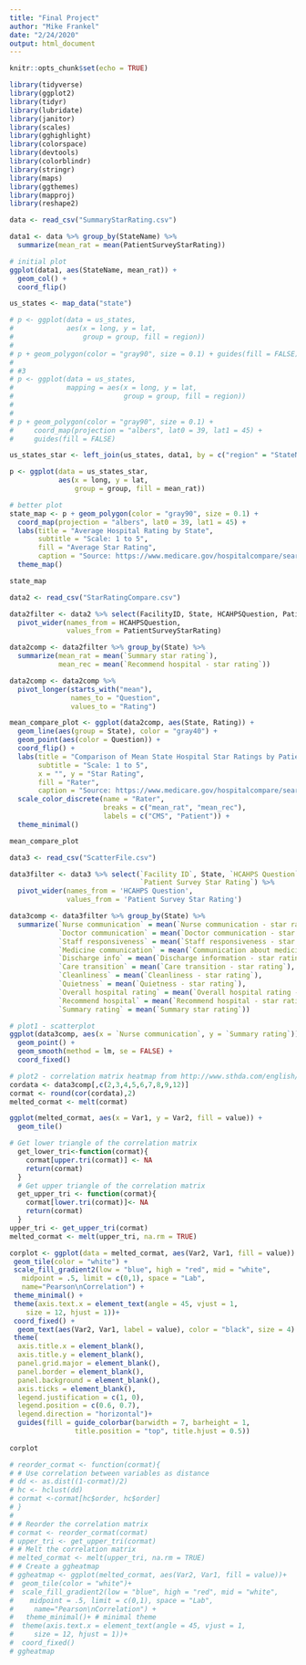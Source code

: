 ---
title: "Final Project"
author: "Mike Frankel"
date: "2/24/2020"
output: html_document
---

```{r setup, include=FALSE}
knitr::opts_chunk$set(echo = TRUE)
```

```{r libraries & data}

library(tidyverse)
library(ggplot2)
library(tidyr)
library(lubridate)
library(janitor)
library(scales)
library(gghighlight)
library(colorspace)
library(devtools)
library(colorblindr)
library(stringr)
library(maps)
library(ggthemes)
library(mapproj)
library(reshape2)

data <- read_csv("SummaryStarRating.csv")

```


```{r plot 1 - states map with average star rating}

data1 <- data %>% group_by(StateName) %>% 
  summarize(mean_rat = mean(PatientSurveyStarRating))

# initial plot
ggplot(data1, aes(StateName, mean_rat)) +
  geom_col() +
  coord_flip()

us_states <- map_data("state")

# p <- ggplot(data = us_states,
#             aes(x = long, y = lat,
#                 group = group, fill = region))
# 
# p + geom_polygon(color = "gray90", size = 0.1) + guides(fill = FALSE)
# 
# #3
# p <- ggplot(data = us_states,
#             mapping = aes(x = long, y = lat,
#                           group = group, fill = region))
# 
# 
# p + geom_polygon(color = "gray90", size = 0.1) +
#     coord_map(projection = "albers", lat0 = 39, lat1 = 45) +
#     guides(fill = FALSE)

us_states_star <- left_join(us_states, data1, by = c("region" = "StateName"))

p <- ggplot(data = us_states_star,
            aes(x = long, y = lat,
                group = group, fill = mean_rat))

# better plot
state_map <- p + geom_polygon(color = "gray90", size = 0.1) +
  coord_map(projection = "albers", lat0 = 39, lat1 = 45) +
  labs(title = "Average Hospital Rating by State",
       subtitle = "Scale: 1 to 5",
       fill = "Average Star Rating",
       caption = "Source: https://www.medicare.gov/hospitalcompare/search.html") +
  theme_map()

state_map

```


```{r plot 2 - comparing government rating to patient rating}
data2 <- read_csv("StarRatingCompare.csv")

data2filter <- data2 %>% select(FacilityID, State, HCAHPSQuestion, PatientSurveyStarRating) %>%
  pivot_wider(names_from = HCAHPSQuestion, 
              values_from = PatientSurveyStarRating)

data2comp <- data2filter %>% group_by(State) %>% 
  summarize(mean_rat = mean(`Summary star rating`), 
            mean_rec = mean(`Recommend hospital - star rating`))

data2comp <- data2comp %>%
  pivot_longer(starts_with("mean"), 
               names_to = "Question", 
               values_to = "Rating")

mean_compare_plot <- ggplot(data2comp, aes(State, Rating)) +
  geom_line(aes(group = State), color = "gray40") +
  geom_point(aes(color = Question)) +
  coord_flip() +
  labs(title = "Comparison of Mean State Hospital Star Ratings by Patients and CMS",
       subtitle = "Scale: 1 to 5",
       x = "", y = "Star Rating",
       fill = "Rater",
       caption = "Source: https://www.medicare.gov/hospitalcompare/search.html") +
  scale_color_discrete(name = "Rater",
                       breaks = c("mean_rat", "mean_rec"),
                       labels = c("CMS", "Patient")) +
  theme_minimal()

mean_compare_plot
```


```{r plot 3 - correlation matrix of components of overall rating & overall rating}

data3 <- read_csv("ScatterFile.csv")

data3filter <- data3 %>% select(`Facility ID`, State, `HCAHPS Question`, 
                                `Patient Survey Star Rating`) %>%
  pivot_wider(names_from = 'HCAHPS Question',
              values_from = 'Patient Survey Star Rating')

data3comp <- data3filter %>% group_by(State) %>% 
  summarize(`Nurse communication` = mean(`Nurse communication - star rating`), 
            `Doctor communication` = mean(`Doctor communication - star rating`),
            `Staff responsiveness` = mean(`Staff responsiveness - star rating`),
            `Medicine communication` = mean(`Communication about medicines - star rating`),
            `Discharge info` = mean(`Discharge information - star rating`),
            `Care transition` = mean(`Care transition - star rating`),
            `Cleanliness` = mean(`Cleanliness - star rating`),
            `Quietness` = mean(`Quietness - star rating`),
            `Overall hospital rating` = mean(`Overall hospital rating - star rating`),
            `Recommend hospital` = mean(`Recommend hospital - star rating`),
            `Summary rating` = mean(`Summary star rating`))

# plot1 - scatterplot
ggplot(data3comp, aes(x = `Nurse communication`, y = `Summary rating`)) +
  geom_point() +
  geom_smooth(method = lm, se = FALSE) +
  coord_fixed()

# plot2 - correlation matrix heatmap from http://www.sthda.com/english/wiki/ggplot2-quick-correlation-matrix-heatmap-r-software-and-data-visualization
cordata <- data3comp[,c(2,3,4,5,6,7,8,9,12)]
cormat <- round(cor(cordata),2)
melted_cormat <- melt(cormat)

ggplot(melted_cormat, aes(x = Var1, y = Var2, fill = value)) +
  geom_tile()

# Get lower triangle of the correlation matrix
  get_lower_tri<-function(cormat){
    cormat[upper.tri(cormat)] <- NA
    return(cormat)
  }
  # Get upper triangle of the correlation matrix
  get_upper_tri <- function(cormat){
    cormat[lower.tri(cormat)]<- NA
    return(cormat)
  }
upper_tri <- get_upper_tri(cormat)
melted_cormat <- melt(upper_tri, na.rm = TRUE)

corplot <- ggplot(data = melted_cormat, aes(Var2, Var1, fill = value)) +
 geom_tile(color = "white") +
 scale_fill_gradient2(low = "blue", high = "red", mid = "white", 
   midpoint = .5, limit = c(0,1), space = "Lab", 
   name="Pearson\nCorrelation") +
 theme_minimal() + 
 theme(axis.text.x = element_text(angle = 45, vjust = 1, 
    size = 12, hjust = 1))+
 coord_fixed() +
  geom_text(aes(Var2, Var1, label = value), color = "black", size = 4) +
 theme(
  axis.title.x = element_blank(),
  axis.title.y = element_blank(),
  panel.grid.major = element_blank(),
  panel.border = element_blank(),
  panel.background = element_blank(),
  axis.ticks = element_blank(),
  legend.justification = c(1, 0),
  legend.position = c(0.6, 0.7),
  legend.direction = "horizontal")+
  guides(fill = guide_colorbar(barwidth = 7, barheight = 1,
                title.position = "top", title.hjust = 0.5)) 
  
corplot

# reorder_cormat <- function(cormat){
# # Use correlation between variables as distance
# dd <- as.dist((1-cormat)/2)
# hc <- hclust(dd)
# cormat <-cormat[hc$order, hc$order]
# }
# 
# # Reorder the correlation matrix
# cormat <- reorder_cormat(cormat)
# upper_tri <- get_upper_tri(cormat)
# # Melt the correlation matrix
# melted_cormat <- melt(upper_tri, na.rm = TRUE)
# # Create a ggheatmap
# ggheatmap <- ggplot(melted_cormat, aes(Var2, Var1, fill = value))+
#  geom_tile(color = "white")+
#  scale_fill_gradient2(low = "blue", high = "red", mid = "white", 
#    midpoint = .5, limit = c(0,1), space = "Lab", 
#     name="Pearson\nCorrelation") +
#   theme_minimal()+ # minimal theme
#  theme(axis.text.x = element_text(angle = 45, vjust = 1, 
#     size = 12, hjust = 1))+
#  coord_fixed()
# ggheatmap
```